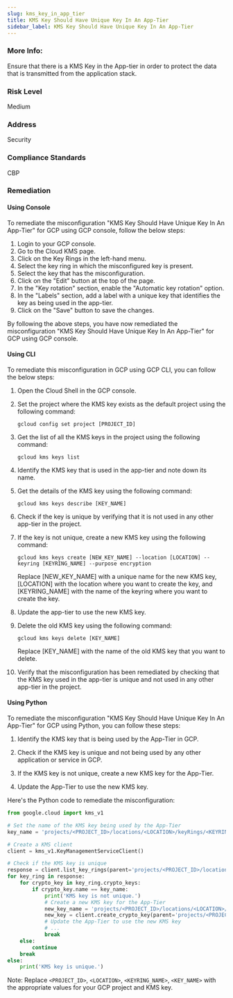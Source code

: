 ```yaml
---
slug: kms_key_in_app_tier
title: KMS Key Should Have Unique Key In An App-Tier
sidebar_label: KMS Key Should Have Unique Key In An App-Tier
---
```


### More Info:

Ensure that there is a KMS Key in the App-tier in order to protect the data that is transmitted from the application stack.

### Risk Level

Medium

### Address

Security

### Compliance Standards

CBP
### Remediation

#### Using Console

To remediate the misconfiguration "KMS Key Should Have Unique Key In An App-Tier" for GCP using GCP console, follow the below steps:

1. Login to your GCP console.
2. Go to the Cloud KMS page.
3. Click on the Key Rings in the left-hand menu.
4. Select the key ring in which the misconfigured key is present.
5. Select the key that has the misconfiguration.
6. Click on the "Edit" button at the top of the page.
7. In the "Key rotation" section, enable the "Automatic key rotation" option.
8. In the "Labels" section, add a label with a unique key that identifies the key as being used in the app-tier.
9. Click on the "Save" button to save the changes.

By following the above steps, you have now remediated the misconfiguration "KMS Key Should Have Unique Key In An App-Tier" for GCP using GCP console.

#### Using CLI

To remediate this misconfiguration in GCP using GCP CLI, you can follow the below steps:

1. Open the Cloud Shell in the GCP console.

2. Set the project where the KMS key exists as the default project using the following command:

   ```
   gcloud config set project [PROJECT_ID]
   ```

3. Get the list of all the KMS keys in the project using the following command:

   ```
   gcloud kms keys list
   ```

4. Identify the KMS key that is used in the app-tier and note down its name.

5. Get the details of the KMS key using the following command:

   ```
   gcloud kms keys describe [KEY_NAME]
   ```

6. Check if the key is unique by verifying that it is not used in any other app-tier in the project.

7. If the key is not unique, create a new KMS key using the following command:

   ```
   gcloud kms keys create [NEW_KEY_NAME] --location [LOCATION] --keyring [KEYRING_NAME] --purpose encryption
   ```

   Replace [NEW_KEY_NAME] with a unique name for the new KMS key, [LOCATION] with the location where you want to create the key, and [KEYRING_NAME] with the name of the keyring where you want to create the key.

8. Update the app-tier to use the new KMS key.

9. Delete the old KMS key using the following command:

   ```
   gcloud kms keys delete [KEY_NAME]
   ```

   Replace [KEY_NAME] with the name of the old KMS key that you want to delete.

10. Verify that the misconfiguration has been remediated by checking that the KMS key used in the app-tier is unique and not used in any other app-tier in the project.

#### Using Python

To remediate the misconfiguration "KMS Key Should Have Unique Key In An App-Tier" for GCP using Python, you can follow these steps:

1. Identify the KMS key that is being used by the App-Tier in GCP.

2. Check if the KMS key is unique and not being used by any other application or service in GCP.

3. If the KMS key is not unique, create a new KMS key for the App-Tier.

4. Update the App-Tier to use the new KMS key.

Here's the Python code to remediate the misconfiguration:

```python
from google.cloud import kms_v1

# Set the name of the KMS key being used by the App-Tier
key_name = 'projects/<PROJECT_ID>/locations/<LOCATION>/keyRings/<KEYRING_NAME>/cryptoKeys/<KEY_NAME>'

# Create a KMS client
client = kms_v1.KeyManagementServiceClient()

# Check if the KMS key is unique
response = client.list_key_rings(parent='projects/<PROJECT_ID>/locations/<LOCATION>')
for key_ring in response:
    for crypto_key in key_ring.crypto_keys:
        if crypto_key.name == key_name:
            print('KMS key is not unique.')
            # Create a new KMS key for the App-Tier
            new_key_name = 'projects/<PROJECT_ID>/locations/<LOCATION>/keyRings/<KEYRING_NAME>/cryptoKeys/new_key'
            new_key = client.create_crypto_key(parent='projects/<PROJECT_ID>/locations/<LOCATION>/keyRings/<KEYRING_NAME>', crypto_key_id='new_key', purpose=kms_v1.CryptoKey.CryptoKeyPurpose.ENCRYPT_DECRYPT)
            # Update the App-Tier to use the new KMS key
            # ...
            break
    else:
        continue
    break
else:
    print('KMS key is unique.')
```

Note: Replace `<PROJECT_ID>`, `<LOCATION>`, `<KEYRING_NAME>`, `<KEY_NAME>` with the appropriate values for your GCP project and KMS key.



